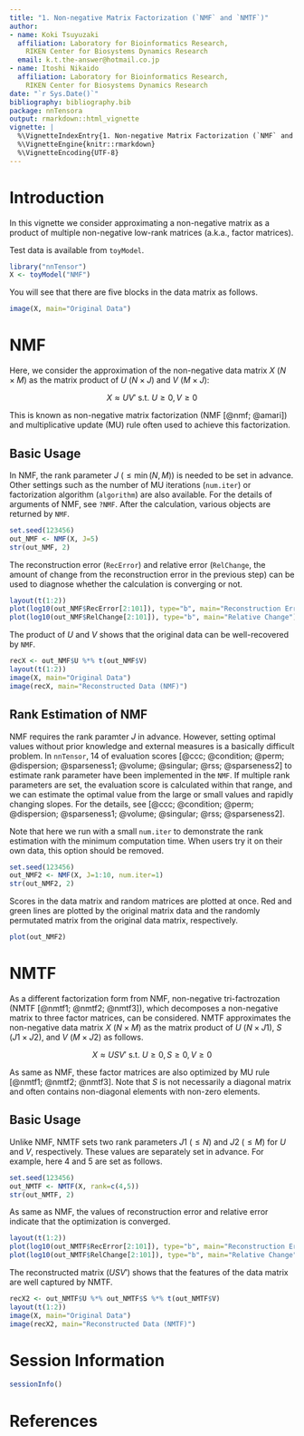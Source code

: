 ```yaml
---
title: "1. Non-negative Matrix Factorization (`NMF` and `NMTF`)"
author:
- name: Koki Tsuyuzaki
  affiliation: Laboratory for Bioinformatics Research,
    RIKEN Center for Biosystems Dynamics Research
  email: k.t.the-answer@hotmail.co.jp
- name: Itoshi Nikaido
  affiliation: Laboratory for Bioinformatics Research,
    RIKEN Center for Biosystems Dynamics Research
date: "`r Sys.Date()`"
bibliography: bibliography.bib
package: nnTensora
output: rmarkdown::html_vignette
vignette: |
  %\VignetteIndexEntry{1. Non-negative Matrix Factorization (`NMF` and `NMTF`)}
  %\VignetteEngine{knitr::rmarkdown}
  %\VignetteEncoding{UTF-8}
---
```


# Introduction

In this vignette we consider approximating a non-negative matrix as a product of multiple non-negative low-rank matrices (a.k.a., factor matrices).

Test data is available from `toyModel`.

```r
library("nnTensor")
X <- toyModel("NMF")
```

You will see that there are five blocks in the data matrix as follows.

```r
image(X, main="Original Data")
```

# NMF

Here, we consider the approximation of the non-negative data matrix $X$ ($N \times M$) as the matrix product of $U$ ($N \times J$) and $V$ ($M \times J$):

$$
X \approx U V' \ \mathrm{s.t.}\ U \geq 0, V \geq 0
$$

This is known as non-negative matrix factorization (NMF [@nmf; @amari]) and multiplicative update (MU) rule often used to achieve this factorization.

## Basic Usage

In NMF, the rank parameter $J$ ($\leq \min(N,M)$) is needed to be set in advance. Other settings such as the number of MU iterations (`num.iter`) or factorization algorithm (`algorithm`) are also available. For the details of arguments of NMF, see `?NMF`. After the calculation, various objects are returned by `NMF`.

```r
set.seed(123456)
out_NMF <- NMF(X, J=5)
str(out_NMF, 2)
```

The reconstruction error (`RecError`) and relative error (`RelChange`, the amount of change from the reconstruction error in the previous step) can be used to diagnose whether the calculation is converging or not.

```r
layout(t(1:2))
plot(log10(out_NMF$RecError[2:101]), type="b", main="Reconstruction Error")
plot(log10(out_NMF$RelChange[2:101]), type="b", main="Relative Change")
```

The product of $U$ and $V$ shows that the original data can be well-recovered by `NMF`.

```r
recX <- out_NMF$U %*% t(out_NMF$V)
layout(t(1:2))
image(X, main="Original Data")
image(recX, main="Reconstructed Data (NMF)")
```

## Rank Estimation of NMF

NMF requires the rank paramter $J$ in advance. However, setting optimal values without prior knowledge and external measures is a basically difficult problem. In `nnTensor`, $14$ of evaluation scores [@ccc; @condition; @perm; @dispersion; @sparseness1; @volume; @singular; @rss; @sparseness2] to estimate rank parameter have been implemented in the `NMF`. If multiple rank parameters are set, the evaluation score is calculated within that range, and we can estimate the optimal value from the large or small values and rapidly changing slopes. For the details, see [@ccc; @condition; @perm; @dispersion; @sparseness1; @volume; @singular; @rss; @sparseness2].

Note that here we run with a small `num.iter` to demonstrate the rank estimation with the minimum computation time. When users try it on their own data, this option should be removed.

```r
set.seed(123456)
out_NMF2 <- NMF(X, J=1:10, num.iter=1)
str(out_NMF2, 2)
```

Scores in the data matrix and random matrices are plotted at once. Red and green lines are plotted by the original matrix data and the randomly permutated matrix from the original data matrix, respectively.

```r
plot(out_NMF2)
```

# NMTF

As a different factorization form from NMF, non-negative tri-factrozation (NMTF [@nmtf1; @nmtf2; @nmtf3]), which decomposes a non-negative matrix to three factor matrices, can be considered. NMTF approximates the non-negative data matrix $X$ ($N \times M$) as the matrix product of $U$ ($N \times J1$), $S$ ($J1 \times J2$), and $V$ ($M \times J2$) as follows.

$$
X \approx U S V' \ \mathrm{s.t.}\ U \geq 0, S \geq 0, V \geq 0
$$

As same as NMF, these factor matrices are also optimized by MU rule [@nmtf1; @nmtf2; @nmtf3]. Note that $S$ is not necessarily a diagonal matrix and often contains non-diagonal elements with non-zero elements.

## Basic Usage

Unlike NMF, NMTF sets two rank parameters $J1$ ($\leq N$) and $J2$ ($\leq M$) for $U$ and $V$, respectively. These values are separately set in advance. For example, here $4$ and $5$ are set as follows.

```r
set.seed(123456)
out_NMTF <- NMTF(X, rank=c(4,5))
str(out_NMTF, 2)
```

As same as NMF, the values of reconstruction error and relative error indicate that the optimization is converged.

```r
layout(t(1:2))
plot(log10(out_NMTF$RecError[2:101]), type="b", main="Reconstruction Error")
plot(log10(out_NMTF$RelChange[2:101]), type="b", main="Relative Change")
```

The reconstructed matrix ($USV'$) shows that the features of the data matrix are well captured by NMTF.

```r
recX2 <- out_NMTF$U %*% out_NMTF$S %*% t(out_NMTF$V)
layout(t(1:2))
image(X, main="Original Data")
image(recX2, main="Reconstructed Data (NMTF)")
```

# Session Information {.unnumbered}

```r
sessionInfo()
```

# References
